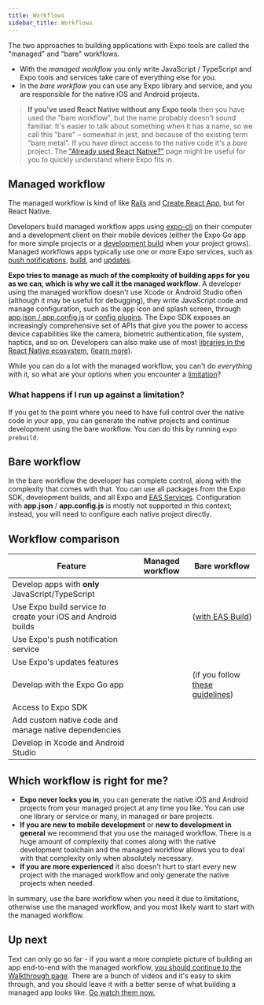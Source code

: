 ```yaml
---
title: Workflows
sidebar_title: Workflows
---
```



The two approaches to building applications with Expo tools are called the "managed" and "bare" workflows.

- With the _managed workflow_ you only write JavaScript / TypeScript and Expo tools and services take care of everything else for you.
- In the _bare workflow_ you can use any Expo library and service, and you are responsible for the native iOS and Android projects.

> **If you've used React Native without any Expo tools** then you have used the "bare workflow", but the name probably doesn't sound familiar. It's easier to talk about something when it has a name, so we call this "bare" – somewhat in jest, and because of the existing term "bare metal". If you have direct access to the native code it's a _bare_ project. The ["Already used React Native?"](/workflow/already-used-react-native) page might be useful for you to quickly understand where Expo fits in.

## Managed workflow

The managed workflow is kind of like [Rails](https://rubyonrails.org/) and [Create React App](https://github.com/facebook/create-react-app), but for React Native.

Developers build managed workflow apps using [expo-cli](/workflow/expo-cli.mdx) on their computer and a development client on their mobile devices (either the Expo Go app for more simple projects or a [development build](/development/introduction.mdx) when your project grows). Managed workflows apps typically use one or more Expo services, such as [push notifications](/push-notifications/overview.mdx), [build](/archive/classic-updates/building-standalone-apps.mdx), and [updates](/eas-update/getting-started.mdx).

**Expo tries to manage as much of the complexity of building apps for you as we can, which is why we call it the managed workflow**. A developer using the managed workflow doesn't use Xcode or Android Studio often (although it may be useful for debugging), they write JavaScript code and manage configuration, such as the app icon and splash screen, through [app.json / app.config.js](/workflow/configuration) or [config plugins](/guides/config-plugins). The Expo SDK exposes an increasingly comprehensive set of APIs that give you the power to access device capabilities like the camera, biometric authentication, file system, haptics, and so on. Developers can also make use of most [libraries in the React Native ecosystem](https://reactnative.directory/), ([learn more](/workflow/using-libraries)).

While you can do a lot with the managed workflow, you can't do _everything_ with it, so what are your options when you encounter a [limitation](../introduction/why-not-expo.mdx)?

### What happens if I run up against a limitation?

If you get to the point where you need to have full control over the native code in your app, you can generate the native projects and continue development using the bare workflow. You can do this by running `expo prebuild`.

## Bare workflow

In the bare workflow the developer has complete control, along with the complexity that comes with that. You can use all packages from the Expo SDK, development builds, and all Expo and [EAS Services](https://expo.dev/eas). Configuration with **app.json** / **app.config.js** is mostly not supported in this context; instead, you will need to configure each native project directly.

## Workflow comparison

| Feature                                                      | Managed workflow | Bare workflow                                                           |
| ------------------------------------------------------------ | ---------------- | ----------------------------------------------------------------------- |
| Develop apps with **only** JavaScript/TypeScript             | <YesIcon />      | <NoIcon />                                                              |
| Use Expo build service to create your iOS and Android builds | <YesIcon />      | <YesIcon /> ([with EAS Build](/build/introduction))                     |
| Use Expo's push notification service                         | <YesIcon />      | <YesIcon />                                                             |
| Use Expo's updates features                                  | <YesIcon />      | <YesIcon />                                                             |
| Develop with the Expo Go app                                 | <YesIcon />      | <YesIcon /> (if you follow [these guidelines](/bare/using-expo-client)) |
| Access to Expo SDK                                           | <YesIcon />      | <YesIcon />                                                             |
| Add custom native code and manage native dependencies        | <YesIcon />      | <YesIcon />                                                             |
| Develop in Xcode and Android Studio                          | <NoIcon />       | <YesIcon />                                                             |

## Which workflow is right for me?

- **Expo never locks you in**, you can generate the native iOS and Android projects from your managed project at any time you like. You can use one library or service or many, in managed or bare projects.
- **If you are new to mobile development** or **new to development in general** we recommend that you use the managed workflow. There is a huge amount of complexity that comes along with the native development toolchain and the managed workflow allows you to deal with that complexity only when absolutely necessary.
- **If you are more experienced** it also doesn't hurt to start every new project with the managed workflow and only generate the native projects when needed.

In summary, use the bare workflow when you need it due to limitations, otherwise use the managed workflow, and you most likely want to start with the managed workflow.

## Up next

Text can only go so far - if you want a more complete picture of building an app end-to-end with the managed workflow, [you should continue to the Walkthrough page](/introduction/walkthrough). There are a bunch of videos and it's easy to skim through, and you should leave it with a better sense of what building a managed app looks like. [Go watch them now.](/introduction/walkthrough)

